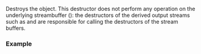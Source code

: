 {{cpp/io/basic_ostream/title|~basic_ostream}}
{{cpp/io/basic_ostream/navbar}}
{{ddcl| 
virtual ~basic_ostream();
}}

Destroys the {{tt|basic_ostream}} object. This destructor does not perform any operation on the underlying streambuffer ({{tt|rdbuf()}}): the destructors of the derived output streams such as {{lc|std::basic_ofstream}} and {{lc|std::basic_ostringstream}} are responsible for calling the destructors of the stream buffers.

===Example===
{{example
|code=
#include &lt;iostream&gt;
#include &lt;sstream&gt;

void add_words(std::streambuf* p)
{
    std::ostream buf(p); // buf shares the buffer with s
    buf &lt;&lt; " is the answer";
} // calls the destructor of buf. p remains unaffected

int main()
{
    std::ostringstream s;
    s &lt;&lt; 42;
    add_words(s.rdbuf());
    s &lt;&lt; ".";
    std::cout &lt;&lt; s.str() &lt;&lt; '\n';
}
|output=
42 is the answer.
}}

{{langlinks|de|es|fr|it|ja|pt|ru|zh}}